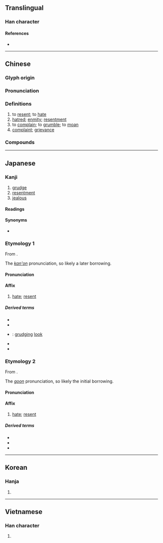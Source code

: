 {{character info/new}}
==Translingual==

===Han character===
{{Han char|rn=61|rad=心|as=05|sn=9|four=27331|canj=NUP|ids=⿱夗心}}

====References====
* {{Han ref|kx=0382.010|dkj=10479|dj=0711.010|hdz=42281.070|uh=6028|ud=24616|bh=ABE8|bd=44008}}

----

==Chinese==
{{zh-forms}}

===Glyph origin===
{{Han etym}}

===Pronunciation===
{{zh-pron
|m=yuàn
|m-s=
|c=jyun3
|c-t=
|g=
|h=pfs=yen
|j=
|mb=
|md=
|mn=oàn
|mn-t=uang3/uêng3
|mn-t_note=uang3 - Shantou; uêng3 - Chaozhou
|w=
|x=
|mc=y
|oc=y
|cat=v,n
}}

===Definitions===
{{zh-hanzi}}

# to [[resent]]; to [[hate]]
# [[hatred]]; [[enmity]]; [[resentment]]
# to [[complain]]; to [[grumble]]; to [[moan]]
# [[complaint]]; [[grievance]]

===Compounds===
{{zh-der|怨不得|怨仇|怨敵|怨憤|怨恨|怨悔|怨偶|怨氣|怨聲載道|怨天尤人|怨天怨地|怨言|怨尤|怨女曠夫|怨咨|怨讟|悔怨|怨嘆:oàn-thàn|怨毒|不怨|不怨不尤|怨聲載路|恩怨|以怨報德|大怨|勇動多怨|怨憎會苦|怨艾|怨入骨髓|怨氣滿腹|以德報怨|任勞任怨|以直報怨|交怨|天怒人怨|嗟怨|恩怨分明|悽怨|怨骨|怨謗|怨詈|怨聲盈路|怨聲滿道|怨聲|怨而不言|怨結|怨歎|怨望|怨暢|怨懣|怨懟|怨慕|怨思|怨府|怨家|怨女|怨世罵時|急忿怨痛|怨鼓|中懷怨恨|帶怨|埋怨|報怨|怨抑|彥倫鶴怨|嫌怨|媒怨|寄怨|仇怨|怨氣沖天|夙怨|德以報怨|怨耦|埋天怨地|宿怨|哀怨|含怨|匿怨|不辭勞怨|幽怨|人怨神怒|狂魂怨鬼|白華之怨|盜怨主人|民怨盈塗|東征西怨|懷怨|民怨沸騰|樹怨|痴男怨女|神怒民怨|積怨|玉階怨|抱怨|神怒鬼怨|神怒人怨|柳啼花怨|構怨連兵|搆怨|睚眥之怨|構怨|昭君怨|招怨|死而無怨|民怨|曠夫怨女|斂怨求媚|斂怨|私怨|資怨助禍|自怨自艾|結怨|虛恭實怨|閨怨|自怨自歎|絲恩髮怨|閨怨詩|載道怨聲|謈怨|舊怨|賈怨}}

----

==Japanese==

===Kanji===
{{ja-kanji|grade=c|rs=心05}}

# [[grudge]]
# [[resentment]]
# [[jealous]]

====Readings====
{{ja-readings
|goon=おん<をん
|kanon=えん<ゑん
|kun=うら-む, うら-み, うら-めし.い
}}

====Synonyms====
* {{ja-l|恨}}

===Etymology 1===
{{ja-kanjitab|えん|yomi=kanon}}
From {{der|ja|ltc|sort=えん|-}} {{ltc-l|怨}}.

The ''[[漢音#Japanese|kan'on]]'' pronunciation, so likely a later borrowing.

====Pronunciation====
{{ja-pron|えん|y=kanon}}

====Affix====
{{ja-pos|affix|えん|hhira=ゑん}}

# [[hate]]; [[resent]]

=====Derived terms=====
{{der-top}}
* {{ja-r|怨言|えんげん}}
* {{ja-r|怨恨|えんこん}}
* {{ja-r|怨色|えんしょく}}: [[grudging]] [[look]]
* {{ja-r|怨望|えんぼう}}
* {{ja-r|私怨|しえん}}
{{der-bottom}}

===Etymology 2===
{{ja-kanjitab|おん|yomi=goon}}
From {{der|ja|ltc|sort=おん|-}} {{ltc-l|怨}}.

The ''[[呉音#Japanese|goon]]'' pronunciation, so likely the initial borrowing.

====Pronunciation====
{{ja-pron|おん|y=goon}}

====Affix====
{{ja-pos|affix|おん|hhira=をん}}

# [[hate]]; [[resent]]

=====Derived terms=====
{{der-top}}
* {{ja-r|怨敵|おんてき}}
* {{ja-r|怨念|おんねん}}
* {{ja-r|怨霊|おんりょう}}
{{der-bottom}}

----

==Korean==

===Hanja===
{{ko-hanja|hangeul=[[원]]|eumhun=|rv=won|mr=wŏn|y=wen}}

# {{defn|lang=ko|sort=心05}}

----

==Vietnamese==

===Han character===
{{vi-hantu|[[oán]]|rs=心05}}

# {{defn|lang=vi|sort=心05}}